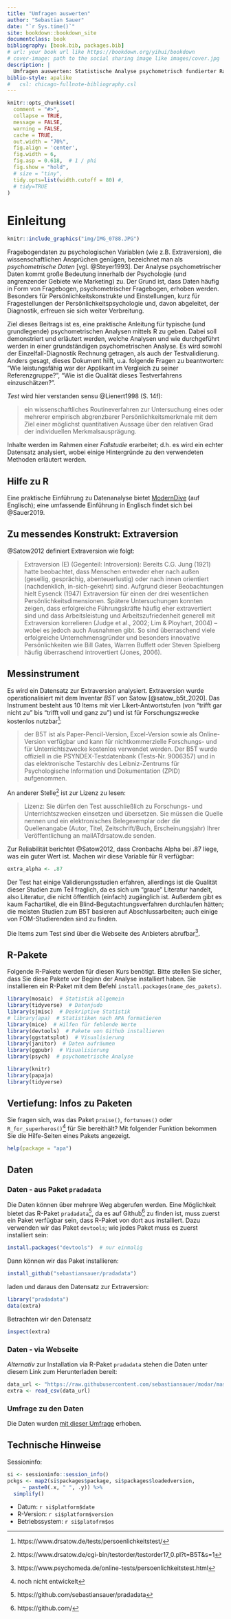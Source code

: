 ```yaml
--- 
title: "Umfragen auswerten"
author: "Sebastian Sauer"
date: "`r Sys.time()`"
site: bookdown::bookdown_site
documentclass: book
bibliography: [book.bib, packages.bib]
# url: your book url like https://bookdown.org/yihui/bookdown
# cover-image: path to the social sharing image like images/cover.jpg
description: |
  Umfragen auswerten: Statistische Analyse psychometrisch fundierter Ratingskalen
biblio-style: apalike
#   csl: chicago-fullnote-bibliography.csl
---
```






```r
knitr::opts_chunk$set(
  comment = "#>",
  collapse = TRUE,
  message = FALSE,
  warning = FALSE,
  cache = TRUE,
  out.width = "70%",
  fig.align = 'center',
  fig.width = 6,
  fig.asp = 0.618,  # 1 / phi
  fig.show = "hold",
  # size = "tiny",
  tidy.opts=list(width.cutoff = 80) #,
  # tidy=TRUE
)
```



# Einleitung




```r
knitr::include_graphics("img/IMG_0788.JPG")
```


Fragebogendaten zu psychologischen Variablen (wie z.B. Extraversion), die wissenschaftlichen Ansprüchen genügen, bezeichnet man als *psychometrische Daten* [vgl. @Steyer1993]. 
Der Analyse psychometrischer Daten kommt große Bedeutung innerhalb der Psychologie (und angrenzender Gebiete wie Marketing) zu. 
Der Grund ist, dass Daten häufig in Form von Fragebogen, psychometrischer Fragebogen, erhoben werden. 
Besonders für Persönlichkeitskonstrukte und Einstellungen, kurz für Fragestellungen der Persönlichkeitspsychologie und, davon abgeleitet, der Diagnostik, 
erfreuen sie sich weiter Verbreitung.


Ziel dieses Beitrags ist es, eine praktische Anleitung für typische (und grundlegende) psychometrischen Analysen mittels R zu geben. 
Dabei soll demonstriert und erläutert werden, welche Analysen und wie durchgeführt werden 
in einer grundständigen psychometrischen Analyse. 
Es wird sowohl der Einzelfall-Diagnostik Rechnung getragen, als auch der Testvalidierung. 
Anders gesagt, dieses Dokument hilft, u.a. folgende Fragen zu beantworten: 
"Wie leistungsfähig war der Applikant im Vergleich zu seiner Referenzgruppe?", 
"Wie ist die Qualität dieses Testverfahrens einzuschätzen?".

*Test* wird hier verstanden sensu @Lienert1998 (S. 14f): 

>   ein wissenschaftliches Routineverfahren zur Untersuchung eines oder mehrerer empirisch abgrenzbarer Persönlichkeitsmerkmale mit dem Ziel einer möglichst quantitativen Aussage über den relativen Grad der individuellen Merkmalsausprägung.


Inhalte werden im Rahmen einer *Fallstudie* erarbeitet; 
d.h. es wird ein echter Datensatz analysiert, wobei einige Hintergründe zu den verwendeten Methoden erläutert werden.







## Hilfe zu R


Eine praktische Einführung zu Datenanalyse bietet [ModernDive](https://moderndive.com/) (auf Englisch); eine umfassende Einführung in Englisch findet sich bei @Sauer2019.


## Zu messendes Konstrukt: Extraversion


@Satow2012 definiert Extraversion wie folgt:
  
  >   Extraversion (E) (Gegenteil: Introversion): Bereits C.G. Jung (1921) hatte beobachtet, dass Menschen entweder eher nach außen (gesellig, gesprächig, abenteuerlustig) oder nach innen orientiert (nachdenklich, in-sich-gekehrt) sind. Aufgrund dieser Beobachtungen hielt Eysenck (1947) Extraversion für einen der drei wesentlichen Persönlichkeitsdimensionen. Spätere Untersuchungen konnten zeigen, dass erfolgreiche Führungskräfte häufig eher extravertiert sind und dass Arbeitsleistung und Arbeitszufriedenheit generell mit Extraversion korrelieren (Judge et al., 2002; Lim \& Ployhart, 2004) – wobei es jedoch auch Ausnahmen gibt. So sind überraschend viele erfolgreiche Unternehmensgründer und besonders innovative Persönlichkeiten wie Bill Gates, Warren Buffett oder Steven Spielberg häufig überraschend introvertiert (Jones, 2006).


## Messinstrument

Es wird ein Datensatz zur Extraversion analysiert. 
Extraversion wurde operationalisiert mit dem Inventar *B5T* von Satow [@satow_b5t_2020]. 
Das Instrument besteht aus 10 Items mit vier Likert-Antwortstufen (von "trifft gar nicht zu" bis "trifft voll und ganz zu") und ist für Forschungszwecke kostenlos nutzbar^[https://www.drsatow.de/tests/persoenlichkeitstest/]:
  
  >    der B5T ist als Paper-Pencil-Version, Excel-Version sowie als Online-Version verfügbar und kann für nichtkommerzielle Forschungs- und für Unterrichtszwecke kostenlos verwendet werden. Der B5T wurde offiziell in die PSYNDEX-Testdatenbank (Tests-Nr. 9006357) und in das elektronische Testarchiv des Leibniz-Zentrums für Psychologische Information und Dokumentation (ZPID) aufgenommen.


An anderer Stelle^[https://www.drsatow.de/cgi-bin/testorder/testorder17_0.pl?t=B5T&s=1] ist zur Lizenz zu lesen:
  
  >   Lizenz: Sie dürfen den Test ausschließlich zu Forschungs- und Unterrichtszwecken einsetzen und übersetzen. Sie müssen die Quelle nennen und ein elektronisches Belegexemplar oder die Quellenangabe (Autor, Titel, Zeitschrift/Buch, Erscheinungsjahr) Ihrer Veröffentlichung an mailATdrsatow.de senden.


Zur Reliabilität berichtet @Satow2012, dass Cronbachs Alpha bei .87 liege, was ein guter Wert ist. Machen wir diese Variable für R verfügbar:

```r
extra_alpha <- .87
```



Der Test hat einige Validierungsstudien erfahren, allerdings ist die Qualität dieser Studien zum Teil fraglich, da es sich um "graue" Literatur handelt, also Literatur, die nicht öffentlich (einfach) zugänglich ist. Außerdem gibt es kaum Fachartikel, die ein Blind-Begutachtungsverfahren durchlaufen hätten; die meisten Studien zum B5T basieren auf Abschlussarbeiten; auch einige von FOM-Studierenden sind zu finden.

Die Items zum Test sind über die Webseite des Anbieters abrufbar^[https://www.psychomeda.de/online-tests/persoenlichkeitstest.html].


## R-Pakete

Folgende R-Pakete werden für diesen Kurs benötigt. 
Bitte stellen Sie sicher, dass Sie diese Pakete vor Beginn der Analyse installiert haben. 
Sie installieren ein R-Paket mit dem Befehl `install.packages(name_des_pakets)`.


```r
library(mosaic)  # Statistik allgemein
library(tidyverse)  # Datenjudo
library(sjmisc)  # Deskriptive Statistik
# library(apa)  # Statistiken nach APA formatieren
library(mice)  # Hilfen für fehlende Werte
library(devtools)  # Pakete von Github installieren
library(ggstatsplot)  # Visualisierung
library(janitor)  # Daten aufräumen
library(ggpubr)  # Visualisierung
library(psych)  # psychometrische Analyse
```

```r
library(knitr)
library(papaja)
library(tidyverse)
```



## Vertiefung: Infos zu Paketen

Sie fragen sich, was das Paket `praise()`, `fortunues()` oder `R_for_superheros()`^[noch nicht entwickelt] für Sie bereithält? Mit folgender Funktion bekommen Sie die Hilfe-Seiten eines Pakets angezeigt.

```r
help(package = "apa") 
```



## Daten

### Daten - aus Paket `pradadata`

Die Daten können über mehrere Weg abgerufen werden. Eine Möglichkeit bietet das R-Paket `pradadata`^[https://github.com/sebastiansauer/pradadata], da es auf Github^[https://github.com/] zu finden ist, muss zuerst ein Paket verfügbar sein, dass R-Paket von dort aus installiert. Dazu verwenden wir das Paket `devtools`; wie jedes Paket muss es zuerst installiert sein:
  
```r
install.packages("devtools")  # nur einmalig
```


Dann können wir das Paket installieren:
  
  
```r
install_github("sebastiansauer/pradadata")
```


laden und daraus den Datensatz zur Extraversion:
  
```r
library("pradadata")
data(extra)
```


Betrachten wir den Datensatz

```r
inspect(extra)
```


### Daten - via Webseite

*Alternativ* zur Installation via R-Paket `pradadata` stehen die Daten  unter diesem Link zum Herunterladen bereit:
  
```r
data_url <- "https://raw.githubusercontent.com/sebastiansauer/modar/master/datasets/extra.csv"
extra <- read_csv(data_url)
```


### Umfrage zu den Daten

Die Daten wurden [mit dieser Umfrage](https://forms.gle/c44Rx5H443Z4iC5s6) erhoben.



## Technische Hinweise

Sessioninfo:



```r
si <- sessioninfo::session_info()
pckgs <- map2(si$packages$package, si$packages$loadedversion,
     ~ paste0(.x, " ", .y)) %>% 
  simplify()
```

- Datum: `r si$platform$date`
- R-Version: `r si$platform$version`
- Betriebssystem: `r si$platofrm$os`

